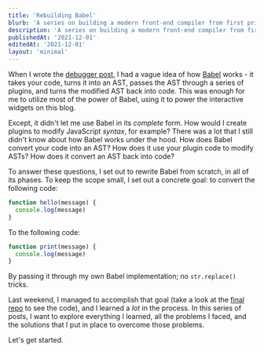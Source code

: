 ```yaml
---
title: 'Rebuilding Babel'
blurb: 'A series on building a modern front-end compiler from first principles.'
description: 'A series on building a modern front-end compiler from first principles.'
publishedAt: '2021-12-01'
editedAt: '2021-12-01'
layout: 'minimal'
---
```



When I wrote the [debugger post](), I had a vague idea of how [Babel]() works - it takes your code, turns it into an AST, passes the AST through a series of plugins, and turns the modified AST back into code. This was enough for me to utilize most of the power of Babel, using it to power the interactive widgets on this blog.

Except, it didn't let me use Babel in its _complete_ form. How would I create plugins to modify JavaScript _syntax_, for example? There was a lot that I still didn't know about how Babel works under the hood. How does Babel convert your code into an AST? How does it use your plugin code to modify ASTs? How does it convert an AST back into code?

To answer these questions, I set out to rewrite Babel from scratch, in all of its phases. To keep the scope small, I set out a concrete goal: to convert the following code:

<Figure size="lg">
  <Tokenizer />
</Figure>

```js
function hello(message) {
  console.log(message)
}
```

To the following code:

```js
function print(message) {
  console.log(message)
}
```

By passing it through my own Babel implementation; no `str.replace()` tricks.

Last weekend, I managed to accomplish that goal (take a look at the [final repo]() to see the code), and I learned a _lot_ in the process. In this series of posts, I want to explore everything I learned, all the problems I faced, and the solutions that I put in place to overcome those problems.

Let's get started.

<Figure size="lg">
  <PageList />
</Figure>
